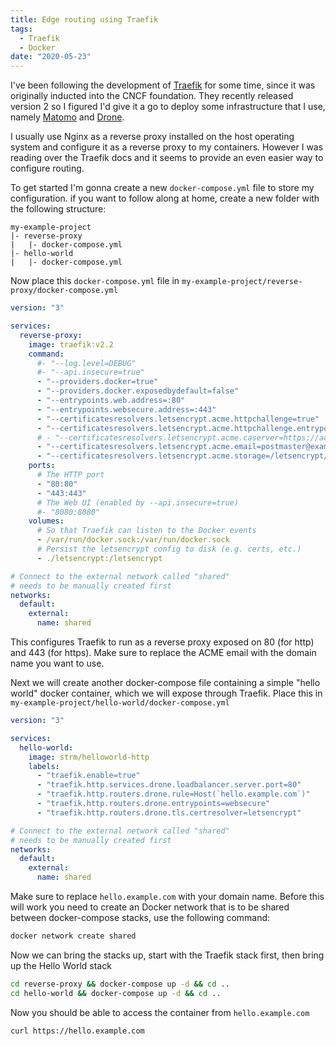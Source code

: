 ```yaml
---
title: Edge routing using Traefik
tags:
  - Traefik
  - Docker
date: "2020-05-23"
---
```


I've been following the development of [Traefik](https://docs.traefik.io/) for some time, since it was originally inducted
into the CNCF foundation. They recently released version 2 so I figured I'd give it a go to deploy some infrastructure that I use,
namely [Matomo](https://matomo.org/) and [Drone](https://drone.io/).

I usually use Nginx as a reverse proxy installed on the host operating system and configure it as a reverse proxy to my containers.
However I was reading over the Traefik docs and it seems to provide an even easier way to configure routing.

To get started I'm gonna create a new `docker-compose.yml` file to store my configuration. if you want to follow along at home, create a new folder with the following structure:

```
my-example-project
|- reverse-proxy
|   |- docker-compose.yml
|- hello-world
|   |- docker-compose.yml
```

Now place this `docker-compose.yml` file in `my-example-project/reverse-proxy/docker-compose.yml`

```yaml
version: "3"

services:
  reverse-proxy:
    image: traefik:v2.2
    command:
      #- "--log.level=DEBUG"
      #- "--api.insecure=true"
      - "--providers.docker=true"
      - "--providers.docker.exposedbydefault=false"
      - "--entrypoints.web.address=:80"
      - "--entrypoints.websecure.address=:443"
      - "--certificatesresolvers.letsencrypt.acme.httpchallenge=true"
      - "--certificatesresolvers.letsencrypt.acme.httpchallenge.entrypoint=web"
      # - "--certificatesresolvers.letsencrypt.acme.caserver=https://acme-staging-v02.api.letsencrypt.org/directory"
      - "--certificatesresolvers.letsencrypt.acme.email=postmaster@example.com"
      - "--certificatesresolvers.letsencrypt.acme.storage=/letsencrypt/acme.json"
    ports:
      # The HTTP port
      - "80:80"
      - "443:443"
      # The Web UI (enabled by --api.insecure=true)
      #- "8080:8080"
    volumes:
      # So that Traefik can listen to the Docker events
      - /var/run/docker.sock:/var/run/docker.sock
      # Persist the letsencrypt config to disk (e.g. certs, etc.)
      - ./letsencrypt:/letsencrypt

# Connect to the external network called "shared"
# needs to be manually created first
networks:
  default:
    external:
      name: shared
```

This configures Traefik to run as a reverse proxy exposed on 80 (for http) and 443 (for https).
Make sure to replace the ACME email with the domain name you want to use.

Next we will create another docker-compose file containing a simple "hello world" docker container, which we will expose through Traefik.
Place this in `my-example-project/hello-world/docker-compose.yml`

```yaml
version: "3"

services:
  hello-world:
    image: strm/helloworld-http
    labels:
      - "traefik.enable=true"
      - "traefik.http.services.drone.loadbalancer.server.port=80"
      - "traefik.http.routers.drone.rule=Host(`hello.example.com`)"
      - "traefik.http.routers.drone.entrypoints=websecure"
      - "traefik.http.routers.drone.tls.certresolver=letsencrypt"

# Connect to the external network called "shared"
# needs to be manually created first
networks:
  default:
    external:
      name: shared
```

Make sure to replace `hello.example.com` with your domain name.
Before this will work you need to create an Docker network that is to be shared between docker-compose stacks, use the following command:

```bash
docker network create shared
```

Now we can bring the stacks up, start with the Traefik stack first, then bring up the Hello World stack

```bash
cd reverse-proxy && docker-compose up -d && cd ..
cd hello-world && docker-compose up -d && cd ..
```

Now you should be able to access the container from `hello.example.com`

```bash
curl https://hello.example.com
```
